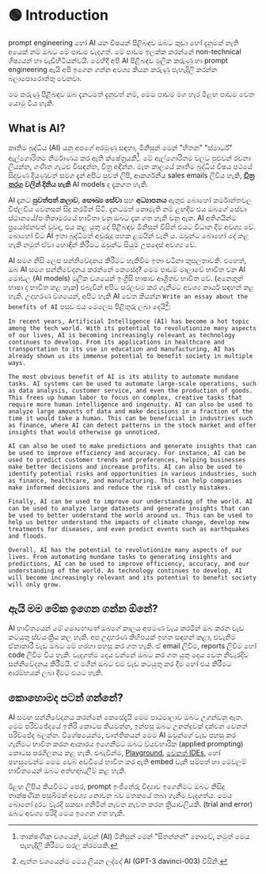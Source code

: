
# 🟢 Introduction

prompt engineering හෝ AI යන විෂයන් පිළිබඳව ඔබට කුඩා හෝ දැනුමක් නැති අයෙක් නම් ඔබට මේ පාඩම වැදගත්.
මේ පාඩම ඉලක්ක කරන්නේ non-technical ශිෂ්‍යයන් හා වැඩිහිටියන්වයි.
මෙහිදී අපි AI පිළිබඳව මුලික කරුණු හා prompt engineering ඇයි අපි ඉගෙන ගන්න අවශ්‍ය කියන කරුණු පැහැදිලි කරන්න බලාපොරොත්තු වෙනවා.

මම කරුණු පිළිබඳව ඔබ දැනටමත් දැනුවත් නම්, මෙම පාඩම මග හැර මීළඟ පාඩම වෙත යොමු විය හැකි.

## What is AI?

කෘතිම බුද්ධිය (AI) යනු අපගේ අරමුණු සඳහා, මිනිසුන් මෙන් "හිතන" "ස්මාර්ට්" ඇල්ගොරිතම නිර්මාණය කර ඇති ක්ෂේත්‍රයකි[^1]. මේ ඇල්ගොරිතම වලට පුළුවන් රචනා ලියන්න, ගණිත ගැටළු විසඳන්න, චිත්‍ර අඳින්න. මෑත කාලයේ කෘතීම බුද්ධිය විෂය පථයේ සිදුවුණ දියුණුවත් සමග දැන් අපිට පුවත් ලිපි, ආකර්ශනීය sales emails ලිවිය හැකි, **[චිත්‍ර තරග](https://impakter.com/art-made-by-ai-wins-fine-arts-competition/) වලින් දිනිය හැකි** AI models ද දැකගත හැකි.

AI දැනට **පුවත්පත් කලාව**, **සෞඛ්‍ය සේවා** සහ **අධ්‍යාපනය** ඇතුළු බොහෝ කර්මාන්තවල විප්ලවීය වෙනසක් සිදු කරමින් සිටි. දැනටමත් නොමැති නම් ළඟදීම එය ඔබගේ සේවා ස්ථානයේ/පංතිකාමරයේ භාවිතා වනු ඔබට දැක ගත හැකි වනු ඇත. AI අතිශයින්ම ප්‍රයෝජනවත් වුවද, එය කළ යුතු දේ පිළිබඳව මිනිසුන් විසින් එයට විධාන දීම අවශ්‍ය වේ.
බොහෝ විට AI ඉතා බුද්ධිමත් අවුරුදු පහක ළමයින් වැනි ය. ඔවුන්ට බොහෝ දේ කළ හැකි නමුත් ඒවා හොඳින් කිරීමට ඔවුන්ට සියුම් උපදෙස් අවශ්‍ය වේ.

AI සමග නිසි ලෙස සන්නිවේදනය කිරීමට හැකිවීම ඉතා වටිනා කුසලතාවකි. එහෙත්, ඔබ AI සමග සන්නිවේදනය කරන්නේ කෙසේද?
මෙම පාඩම් මාලාවේ භාවිත වන AI මොඩල (AI models) මුලික වශයෙන් ඉංග්‍රීසි භාෂාව ආශ්‍රිතව භාවිත වේ. (අනෙකුත් භාෂා ද භාවිත කළ හැක) එබැවින් අපිට සරලවම කර ගැනීමට අවශ්‍ය කාර්ය සඳහන් කළ හැකි. උදාහරණ වශයෙන්, අපිට හැකි AI වෙත කියන්න
`Write an essay about the benefits of AI` පසුව එය මෙලෙස පිළිතුරු ලබා දෙයි[^2]:

```
In recent years, Artificial Intelligence (AI) has become a hot topic among the tech world. With its potential to revolutionize many aspects of our lives, AI is becoming increasingly relevant as technology continues to develop. From its applications in healthcare and transportation to its use in education and manufacturing, AI has already shown us its immense potential to benefit society in multiple ways.

The most obvious benefit of AI is its ability to automate mundane tasks. AI systems can be used to automate large-scale operations, such as data analysis, customer service, and even the production of goods. This frees up human labor to focus on complex, creative tasks that require more human intelligence and ingenuity. AI can also be used to analyze large amounts of data and make decisions in a fraction of the time it would take a human. This can be beneficial in industries such as finance, where AI can detect patterns in the stock market and offer insights that would otherwise go unnoticed.

AI can also be used to make predictions and generate insights that can be used to improve efficiency and accuracy. For instance, AI can be used to predict customer trends and preferences, helping businesses make better decisions and increase profits. AI can also be used to identify potential risks and opportunities in various industries, such as finance, healthcare, and manufacturing. This can help companies make informed decisions and reduce the risk of costly mistakes.

Finally, AI can be used to improve our understanding of the world. AI can be used to analyze large datasets and generate insights that can be used to better understand the world around us. This can be used to help us better understand the impacts of climate change, develop new treatments for diseases, and even predict events such as earthquakes and floods.

Overall, AI has the potential to revolutionize many aspects of our lives. From automating mundane tasks to generating insights and predictions, AI can be used to improve efficiency, accuracy, and our understanding of the world. As technology continues to develop, AI will become increasingly relevant and its potential to benefit society will only grow.
```

## ඇයි මම මේක ඉගෙන ගන්න ඕනේ?

AI භාවිතයෙන් _මේ මොහොතේ_ ඔබගේ කාලය අපමණ වැය කරමින් ඔබ කරන වැඩ කටයුතු ස්වයංක්‍රිය කල හැකි.
අප උදාහරණ කිහිපයක් ඉහත සඳහන් කළා, එවැනිම ඒකාකාරී වැඩ ඔබට මේ හරහා පහසු කර ගත හැකි.
ඒ email ලිවිම, reports ලිවිම හෝ code ලිවිම විය හැකි. වැදගත්ම දෙය වන්නේ ඔබට කර ගත යුතු දෙය වෙත නිවැරදිව සන්නිවේදනය කිරීමයි. ඒ මගින් ඔබට එම වැඩ කටයුතු කර දීම හෝ එය කිරීමට ආරම්භයක් ලබා දීමට එයට හැකි.

## කොහොමද පටන් ගන්නේ?

AI සමඟ සන්නිවේදනය කරන්නේ කෙසේදැයි මෙම පාඨමාලාව ඔබට උගන්වනු ඇත.
මෙම පරිච්ඡේදයේ ඉතිරි කොටස කියවන්න, ඉන්පසු ඔබට උනන්දුවක් දක්වන වෙනත් පරිච්ඡේද බලන්න.
විශේෂයෙන්ම, වෘත්තිකයන් මෙම AI ඔවුන්ගේ වැඩ පහසු කර ගැනීමට භාවිත කරන ආකාරය ඉගෙනීමට ඔබට ව්යවහාරික (applied prompting) කොටස පරශිලනය කළ හැකි. එබැවින්ම, [Playground](https://beta.openai.com/playground), [වෙනත් IDEs](https://learnprompting.org/docs/tooling/IDEs/intro), හෝ පහසුවෙන්ම මෙම වෙබ් අඩවියේ භාවිත කර ඇති embed වැනි සම්පත් හා මෙවලම් භාවිතයෙන් ඔබට අත්හදාබැලීම් කළ හැකි.

ඊළඟ ලිපිය කියවීමට පෙර, prompt ඉංජිනේරු විද්‍යාව ඉගෙනීමට ඔබට කිසිදු තාක්ෂණික පසුබිමක් අවශ්‍ය නොවන බව මතකයේ තබා ගැනීම වැදගත්ය.
මෙය බොහෝ දුරට වැරදි සකසා ගනිමින් නැවත නැවත කරන ක්‍රියාවලියකි. (trial and error) ඔබට අවශ්‍ය පරිදි මෙය ඉගෙන ගත හැකි.

[^1]: තාක්ෂණික වශයෙන්, ඔවුන් (AI) මිනිසුන් මෙන් "සිතන්නන්" නොවේ, නමුත් මෙය පැහැදිලි කිරීමට සරල ක්රමයකි.
[^2]: ඇත්ත වශයෙන්ම මෙය ලියන ලද්දේ AI (GPT-3 davinci-003) විසිනි.
